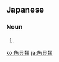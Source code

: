==Japanese==
{{ja-kanjitab|魚|貝|類}}

===Noun===
{{ja-noun|ぎょかいるい}}

# {{alternative form of|魚介類|lang=ja}}

[[ko:魚貝類]]
[[ja:魚貝類]]